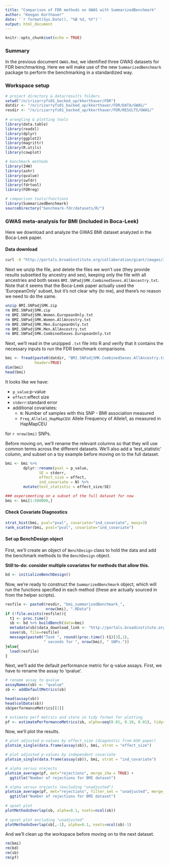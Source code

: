 ```yaml
---
title: "Comparison of FDR methods on GWAS with SummarizedBenchmark"
author: "Keegan Korthauer"
date: '`r format(Sys.Date(), "%B %d, %Y")`'
output: html_document
---
```


```r
knitr::opts_chunk$set(echo = TRUE)
```

### Summary

In the previous document `GWAS.Rmd`, we identified three GWAS datasets for FDR
benchmarking. Here we will make use of the new `SummarizedBenchmark` package to
perform the benchmarking in a standardized way. 

### Workspace setup

```r
# project directory & data/results folders
setwd("/n/irizarryfs01_backed_up/kkorthauer/FDR")
datdir <- "/n/irizarryfs01_backed_up/kkorthauer/FDR/DATA/GWAS/"
resdir <- "/n/irizarryfs01_backed_up/kkorthauer/FDR/RESULTS/GWAS/"
  
# wrangling & plotting tools
library(data.table)
library(readxl)
library(dplyr)
library(ggplot2)
library(magrittr)
library(R.utils)
library(cowplot)

# benchmark methods
library(IHW)
library(ashr)
library(qvalue)
library(swfdr)
library(fdrtool)
library(FDRreg)

# comparison tools/functions
library(SummarizedBenchmark)
sourceDirectory("benchmark-fdr/datasets/R/")
```

### GWAS meta-analysis for BMI (included in Boca-Leek)

Here we download and analyze the GWAS BMI dataset analyzed in the Boca-Leek paper. 

#### Data download

```bash
curl -O "http://portals.broadinstitute.org/collaboration/giant/images/3/3a/BMI.SNPadjSMK.zip"
```

Next we unzip the file, and delete the files we won't use (they provide results
subsetted by ancestry and sex), keeping only the file with all ancestries and
both sexes `BMI.SNPadjSMK.CombinedSexes.AllAncestry.txt`. Note that it seems that
the Boca-Leek paper actually used the 'EuropeanOnly' subset, but it's not clear
why (to me), and there's no reason we need to do the same.

```bash
unzip BMI.SNPadjSMK.zip
rm BMI.SNPadjSMK.zip
rm BMI.SNPadjSMK.Women.EuropeanOnly.txt
rm BMI.SNPadjSMK.Women.AllAncestry.txt
rm BMI.SNPadjSMK.Men.EuropeanOnly.txt
rm BMI.SNPadjSMK.Men.AllAncestry.txt
rm BMI.SNPadjSMK.CombinedSexes.EuropeanOnly.txt
```

Next, we'll read in the unzipped `.txt` file into R and verify that it contains
the necessary inputs to run the FDR benchmark comparisons.

```r
bmi <- fread(paste0(datdir, "BMI.SNPadjSMK.CombinedSexes.AllAncestry.txt"),
             header=TRUE)
dim(bmi)
head(bmi)
```

It looks like we have:

- `p_value`:p-value
- `effect`:effect size
- `stderr`:standard error
- additional covariates: 
    - `N`: Number of samples with this SNP - BMI association measured
    - `Freq_Allele1_HapMapCEU`: Allele Frequency of Allele1, as measured in HapMapCEU
 
for `r nrow(bmi)` SNPs.

Before moving on, we'll rename the relevant columns so that they will use common terms
across the different datasets. We'll also add a 'test_statistic' column, and subset on a 
toy example before moving on to the full dataset.

```r
bmi <- bmi %>% 
        dplyr::rename(pval = p_value,
               SE = stderr,
               effect_size = effect,
               ind_covariate = N) %>%
        mutate(test_statistic = effect_size/SE) 

### experimenting on a subset of the full dataset for now
bmi <- bmi[1:500000,]
```

#### Check Covariate Diagnostics

```r
strat_hist(bmi, pval="pval", covariate="ind_covariate", maxy=3)
rank_scatter(bmi, pval="pval", covariate="ind_covariate")
```

#### Set up BenchDesign object 

First, we'll create an object of `BenchDesign` class to hold the data and 
add the benchmark methods to the `BenchDesign` object.

**Still to-do: consider multiple covariates for methods that allow this.**

```r
bd <- initializeBenchDesign()
```

Now, we're ready to construct the `SummarizedBenchmark` object, which will run
the functions specified in each method (these are actually sourced in from the
helper scripts). 

```r
resfile <- paste0(resdir, "bmi_summarizedBenchmark_",
                  nrow(bmi), ".RData")
if (!file.exists(resfile)){
  t1 <- proc.time()
  sb <- bd %>% buildBench(data=bmi)
  metadata(sb)$data_download_link <- "http://portals.broadinstitute.org/collaboration/giant/images/3/3a/BMI.SNPadjSMK.zip"
  save(sb, file=resfile)
  message(paste0("Took ", round((proc.time()-t1)[3],1),
                 " seconds for ", nrow(bmi), " SNPs."))
}else{
  load(resfile)
}

```

Next, we'll add the default performance metric for q-value assays. First, we have
to rename the assay to 'qvalue'.

```r
# rename assay to qvalue
assayNames(sb) <- "qvalue"
sb <- addDefaultMetrics(sb)

head(assay(sb))
head(colData(sb))
sb@performanceMetrics[[1]]

# estimate perf metrics and store in tidy format for plotting
pf <- estimatePerformanceMetrics(sb, alpha=seq(0.01, 0.10, 0.01), tidy=TRUE)
```

Now, we'll plot the results.

```r
# plot adjusted p-values by effect_size (diagnostic from ASH paper)
plotsim_single(data.frame(assay(sb)), bmi, strat = "effect_size") 

# plot adjusted p-values by independent covariate
plotsim_single(data.frame(assay(sb)), bmi, strat = "ind_covariate") 

# alpha versus nrejects
plotsim_average(pf, met="rejections", merge_ihw = TRUE) +
  ggtitle("Number of rejections for BMI dataset") 

# alpha versus nrejects (excluding "unadjusted")
plotsim_average(pf, met="rejections", filter_set = "unadjusted", merge_ihw = TRUE) +
  ggtitle("Number of rejections for BMI dataset") 
  
# upset plot
plotMethodsOverlap(sb, alpha=0.1, nsets=ncol(sb))
  
# upset plot excluding "unadjusted"
plotMethodsOverlap(sb[,-1], alpha=0.1, nsets=ncol(sb)-1)
```

And we'll clean up the workspace before moving on to the next dataset.

```r
rm(bmi)
rm(bd)
rm(sb)
rm(pf)
```
